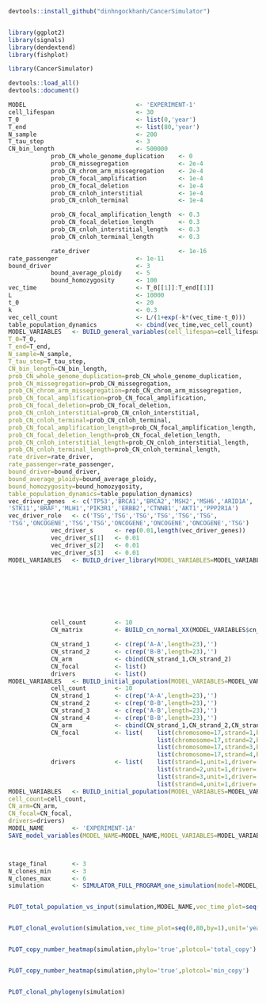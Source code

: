 ```r
devtools::install_github("dinhngockhanh/CancerSimulator")


library(ggplot2)
library(signals)
library(dendextend)
library(fishplot)

library(CancerSimulator)

devtools::load_all()
devtools::document()
```

```r
MODEL                               <- 'EXPERIMENT-1'
cell_lifespan                       <- 30
T_0                                 <- list(0,'year')
T_end                               <- list(80,'year')
N_sample                            <- 200
T_tau_step                          <- 3
CN_bin_length                       <- 500000
            prob_CN_whole_genome_duplication    <- 0
            prob_CN_missegregation              <- 2e-4
            prob_CN_chrom_arm_missegregation    <- 2e-4
            prob_CN_focal_amplification         <- 1e-4
            prob_CN_focal_deletion              <- 1e-4
            prob_CN_cnloh_interstitial          <- 1e-4
            prob_CN_cnloh_terminal              <- 1e-4

            prob_CN_focal_amplification_length  <- 0.3
            prob_CN_focal_deletion_length       <- 0.3
            prob_CN_cnloh_interstitial_length   <- 0.3
            prob_CN_cnloh_terminal_length       <- 0.3

            rate_driver                         <- 1e-16
rate_passenger                      <- 1e-11
bound_driver                        <- 3
            bound_average_ploidy    <- 5
            bound_homozygosity      <- 100
vec_time                            <- T_0[[1]]:T_end[[1]]
L                                   <- 10000
t_0                                 <- 20
k                                   <- 0.3
vec_cell_count                      <- L/(1+exp(-k*(vec_time-t_0)))
table_population_dynamics           <- cbind(vec_time,vec_cell_count)
MODEL_VARIABLES   <- BUILD_general_variables(cell_lifespan=cell_lifespan,
T_0=T_0,
T_end=T_end,
N_sample=N_sample,
T_tau_step=T_tau_step,
CN_bin_length=CN_bin_length,
prob_CN_whole_genome_duplication=prob_CN_whole_genome_duplication,
prob_CN_missegregation=prob_CN_missegregation,
prob_CN_chrom_arm_missegregation=prob_CN_chrom_arm_missegregation,
prob_CN_focal_amplification=prob_CN_focal_amplification,
prob_CN_focal_deletion=prob_CN_focal_deletion,
prob_CN_cnloh_interstitial=prob_CN_cnloh_interstitial,
prob_CN_cnloh_terminal=prob_CN_cnloh_terminal,
prob_CN_focal_amplification_length=prob_CN_focal_amplification_length,
prob_CN_focal_deletion_length=prob_CN_focal_deletion_length,
prob_CN_cnloh_interstitial_length=prob_CN_cnloh_interstitial_length,
prob_CN_cnloh_terminal_length=prob_CN_cnloh_terminal_length,
rate_driver=rate_driver,
rate_passenger=rate_passenger,
bound_driver=bound_driver,
bound_average_ploidy=bound_average_ploidy,
bound_homozygosity=bound_homozygosity,
table_population_dynamics=table_population_dynamics)
vec_driver_genes  <- c('TP53','BRCA1','BRCA2','MSH2','MSH6','ARID1A',
'STK11','BRAF','MLH1','PIK3R1','ERBB2','CTNNB1','AKT1','PPP2R1A')
vec_driver_role   <- c('TSG','TSG','TSG','TSG','TSG','TSG',
'TSG','ONCOGENE','TSG','TSG','ONCOGENE','ONCOGENE','ONCOGENE','TSG')
            vec_driver_s      <- rep(0.01,length(vec_driver_genes))
            vec_driver_s[1]   <- 0.01
            vec_driver_s[2]   <- 0.01
            vec_driver_s[3]   <- 0.01
MODEL_VARIABLES   <- BUILD_driver_library(MODEL_VARIABLES=MODEL_VARIABLES,vec_driver_genes=vec_driver_genes,vec_driver_role=vec_driver_role,vec_driver_s=vec_driver_s)








            cell_count        <- 10
            CN_matrix         <- BUILD_cn_normal_XX(MODEL_VARIABLES$cn_info)
```
```r




            CN_strand_1       <- c(rep('A-A',length=23),'')
            CN_strand_2       <- c(rep('B-B',length=23),'')
            CN_arm            <- cbind(CN_strand_1,CN_strand_2)
            CN_focal          <- list()
            drivers           <- list()
MODEL_VARIABLES   <- BUILD_initial_population(MODEL_VARIABLES=MODEL_VARIABLES,cell_count=cell_count,CN_arm=CN_arm,CN_focal=CN_focal,drivers=drivers)
            cell_count        <- 10
            CN_strand_1       <- c(rep('A-A',length=23),'')
            CN_strand_2       <- c(rep('B-B',length=23),'')
            CN_strand_3       <- c(rep('A-B',length=23),'')
            CN_strand_4       <- c(rep('B-B',length=23),'')
            CN_arm            <- cbind(CN_strand_1,CN_strand_2,CN_strand_3,CN_strand_4)
            CN_focal          <- list(    list(chromosome=17,strand=1,bin_start=1,bin_end=20,allele='B'),
                                          list(chromosome=17,strand=2,bin_start=1,bin_end=20,allele='B'),
                                          list(chromosome=17,strand=3,bin_start=1,bin_end=20,allele='B'),
                                          list(chromosome=17,strand=4,bin_start=1,bin_end=20,allele='B'))
            drivers           <- list(    list(strand=1,unit=1,driver='TP53'),
                                          list(strand=2,unit=1,driver='TP53'),
                                          list(strand=3,unit=1,driver='TP53'),
                                          list(strand=4,unit=1,driver='TP53'))
MODEL_VARIABLES   <- BUILD_initial_population(MODEL_VARIABLES=MODEL_VARIABLES,
cell_count=cell_count,
CN_arm=CN_arm,
CN_focal=CN_focal,
drivers=drivers)
MODEL_NAME        <- 'EXPERIMENT-1A'
SAVE_model_variables(MODEL_NAME=MODEL_NAME,MODEL_VARIABLES=MODEL_VARIABLES)



stage_final       <- 3
N_clones_min      <- 3
N_clones_max      <- 6
simulation        <- SIMULATOR_FULL_PROGRAM_one_simulation(model=MODEL_NAME,stage_final=stage_final,N_clones_min=N_clones_min,N_clones_max=N_clones_max)


PLOT_total_population_vs_input(simulation,MODEL_NAME,vec_time_plot=seq(0,80,by=1),unit='year')


PLOT_clonal_evolution(simulation,vec_time_plot=seq(0,80,by=1),unit='year')


PLOT_copy_number_heatmap(simulation,phylo='true',plotcol='total_copy')


PLOT_copy_number_heatmap(simulation,phylo='true',plotcol='min_copy')


PLOT_clonal_phylogeny(simulation)
```
